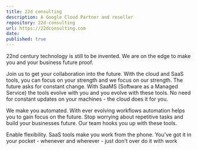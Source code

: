 ```yaml
---
title: 22d consulting
description: A Google Cloud Partner and reseller
repository: 22d-consulting
url: https://22dconsulting.com
date: 
published: true
---
```



22nd century technology is still to be invented.  We are on the edge to make you and your business future proof.  

Join us to get your collaboration into the future.  With the cloud and SaaS tools, you can focus on your strength and we focus on our strength.  The future asks for constant change.  With SaaMS (Software as a Managed Service) the tools evolve with you and you evolve with these tools.  No need for constant updates on your machines - the cloud does it for you.  

We make you automated.  With ever evolving workflows automation helps you to gain focus on the future.  Stop worrying about repetitive tasks and build your businesses future.  Our team hooks you up with these tools.  

Enable flexibility.  SaaS tools make you work from the phone.  You've got it in your pocket - whenever and wherever - just don't over do it with work
